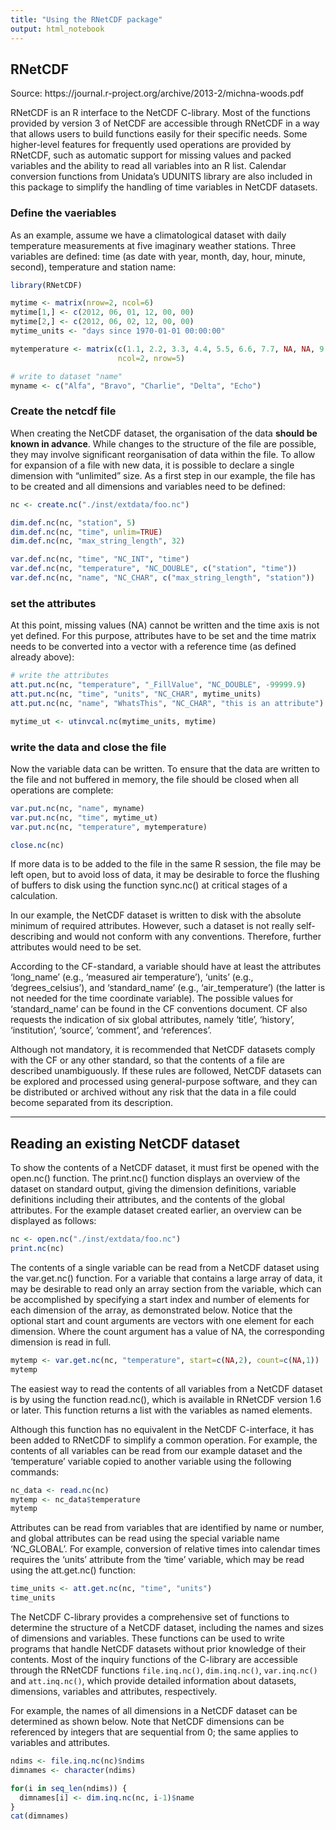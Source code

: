 ```yaml
---
title: "Using the RNetCDF package"
output: html_notebook
---
```



## RNetCDF
Source: https://journal.r-project.org/archive/2013-2/michna-woods.pdf

RNetCDF is an R interface to the NetCDF C-library. Most of the functions provided by version 3 of NetCDF are accessible through RNetCDF in a way that allows users to build functions easily for their specific needs. Some higher-level features for frequently used operations are provided by RNetCDF, such as automatic support for missing values and packed variables and the ability to read all variables into an R list. Calendar conversion functions from
Unidata’s UDUNITS library are also included in this package to simplify the handling of time variables in NetCDF datasets.


### Define the vaeriables
As an example, assume we have a climatological dataset with daily temperature measurements at five imaginary weather stations. Three variables are defined: time (as date with year, month, day, hour, minute, second), temperature and station name:

```r
library(RNetCDF)

mytime <- matrix(nrow=2, ncol=6)
mytime[1,] <- c(2012, 06, 01, 12, 00, 00)
mytime[2,] <- c(2012, 06, 02, 12, 00, 00)
mytime_units <- "days since 1970-01-01 00:00:00"

mytemperature <- matrix(c(1.1, 2.2, 3.3, 4.4, 5.5, 6.6, 7.7, NA, NA, 9.9), 
                        ncol=2, nrow=5)

# write to dataset "name"
myname <- c("Alfa", "Bravo", "Charlie", "Delta", "Echo")

```


### Create the netcdf file
When creating the NetCDF dataset, the organisation of the data **should be known in advance**. While changes to the structure of the file are possible, they may involve significant reorganisation of data within the file. To allow for expansion of a file with new data, it is possible to declare a single dimension with “unlimited” size. As a first step in our example, the file has to be created and all dimensions and variables need to be defined:

```r
nc <- create.nc("./inst/extdata/foo.nc")

dim.def.nc(nc, "station", 5)
dim.def.nc(nc, "time", unlim=TRUE)
dim.def.nc(nc, "max_string_length", 32)

var.def.nc(nc, "time", "NC_INT", "time")
var.def.nc(nc, "temperature", "NC_DOUBLE", c("station", "time"))
var.def.nc(nc, "name", "NC_CHAR", c("max_string_length", "station"))
```


### set the attributes
At this point, missing values (NA) cannot be written and the time axis is not yet defined. For this purpose, attributes have to be set and the time matrix needs to be converted into a vector with a reference time (as defined already above):

```r
# write the attributes
att.put.nc(nc, "temperature", "_FillValue", "NC_DOUBLE", -99999.9)
att.put.nc(nc, "time", "units", "NC_CHAR", mytime_units)
att.put.nc(nc, "name", "WhatsThis", "NC_CHAR", "this is an attribute")

mytime_ut <- utinvcal.nc(mytime_units, mytime)
```


### write the data and close the file
Now the variable data can be written. To ensure that the data are written to the file and not buffered in memory, the file should be closed when all operations are complete:

```r
var.put.nc(nc, "name", myname)
var.put.nc(nc, "time", mytime_ut)
var.put.nc(nc, "temperature", mytemperature)

close.nc(nc)
```

If more data is to be added to the file in the same R session, the file may be left open, but to avoid loss of data, it may be desirable to force the flushing of buffers to disk using the function sync.nc() at critical stages of a calculation.

In our example, the NetCDF dataset is written to disk with the absolute minimum of required attributes. However, such a dataset is not really self-describing and would not conform with any conventions. Therefore, further attributes would need to be set. 

According to the CF-standard, a variable should have at least the attributes ‘long_name’ (e.g., ‘measured air temperature’), ‘units’ (e.g., ‘degrees_celsius’), and ‘standard_name’ (e.g., ‘air_temperature’) (the latter is not needed for the time coordinate variable). The possible values for ‘standard_name’ can be found in the CF conventions document. CF also requests the indication of six global attributes, namely ‘title’, ‘history’, ‘institution’, ‘source’, ‘comment’, and ‘references’. 

Although not mandatory, it is recommended that NetCDF datasets comply with the CF or any other standard, so that the contents of a file are described unambiguously. If these rules are followed, NetCDF datasets can be explored and processed using general-purpose software, and they can be distributed or archived without any risk that the data in a file could become separated from its description.


---------------------------------------

## Reading an existing NetCDF dataset
To show the contents of a NetCDF dataset, it must first be opened with the open.nc() function. The print.nc() function displays an overview of the dataset on standard output, giving the dimension definitions, variable definitions including their attributes, and the contents of the global attributes. For the example dataset created earlier, an overview can be displayed as follows:

```r
nc <- open.nc("./inst/extdata/foo.nc")
print.nc(nc)
```

The contents of a single variable can be read from a NetCDF dataset using the var.get.nc() function. For a variable that contains a large array of data, it may be desirable to read only an array section from the variable, which can be accomplished by specifying a start index and number of elements for each dimension of the array, as demonstrated below. Notice that the optional start and count arguments are vectors with one element for each dimension. Where the count argument has a value of NA, the corresponding dimension is read in full.

```r
mytemp <- var.get.nc(nc, "temperature", start=c(NA,2), count=c(NA,1))
mytemp
```

The easiest way to read the contents of all variables from a NetCDF dataset is by using the function read.nc(), which is available in RNetCDF version 1.6 or later. This function returns a list with the variables as named elements.

Although this function has no equivalent in the NetCDF C-interface, it has been added to RNetCDF to simplify a common operation. For example, the contents of all variables can be read from our example dataset and the ‘temperature’ variable copied to another variable using the following commands:

```r
nc_data <- read.nc(nc)
mytemp <- nc_data$temperature
mytemp
```

Attributes can be read from variables that are identified by name or number, and global attributes can be read using the special variable name ‘NC_GLOBAL’. For example, conversion of relative times into calendar times requires the ‘units’ attribute from the ‘time’ variable, which may be read using the att.get.nc() function:

```r
time_units <- att.get.nc(nc, "time", "units")
time_units
```

The NetCDF C-library provides a comprehensive set of functions to determine the structure of a NetCDF dataset, including the names and sizes of dimensions and variables. These functions can be used to write programs that handle NetCDF datasets without prior knowledge of their contents. Most of the inquiry functions of the C-library are accessible through the RNetCDF functions `file.inq.nc()`, `dim.inq.nc()`, `var.inq.nc()` and `att.inq.nc()`, which provide
detailed information about datasets, dimensions, variables and attributes, respectively.

For example, the names of all dimensions in a NetCDF dataset can be determined as shown below. Note that NetCDF dimensions can be referenced by integers that are sequential from 0; the same applies to variables and attributes.

```r
ndims <- file.inq.nc(nc)$ndims
dimnames <- character(ndims)

for(i in seq_len(ndims)) {
  dimnames[i] <- dim.inq.nc(nc, i-1)$name
}
cat(dimnames)
```
